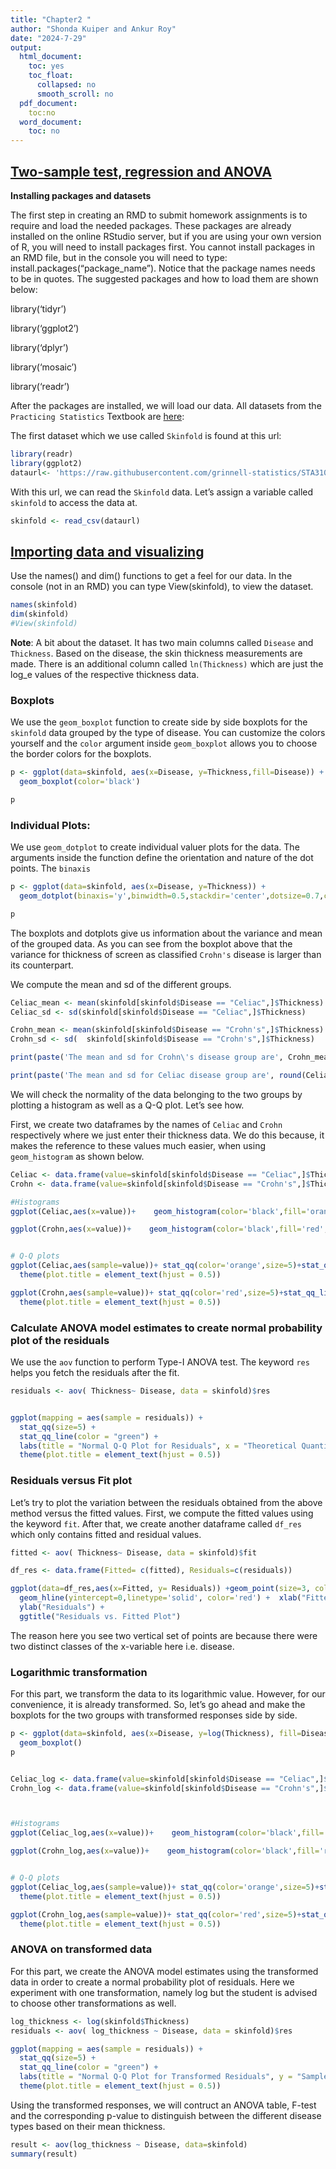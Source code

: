 ---
title: "Chapter2 "
author: "Shonda Kuiper and Ankur Roy"
date: "2024-7-29"
output:
  html_document:
    toc: yes
    toc_float:
      collapsed: no
      smooth_scroll: no
  pdf_document:
    toc:no
  word_document:
    toc: no
---
## **[Two-sample test, regression and ANOVA]{.ul}**

**Installing packages and datasets**

The first step in creating an RMD to submit homework assignments is to require and load the needed packages. These packages are already installed on the online RStudio server, but if you are using your own version of R, you will need to install packages first. You cannot install packages in an RMD file, but in the console you will need to type: install.packages(“package_name”). Notice that the package names needs to be in quotes. The suggested packages and how to load them are shown below:

library('tidyr')

library('ggplot2')

library('dplyr')

library('mosaic')

library('readr')


After the packages are installed, we will load our data. All datasets from the `Practicing Statistics` Textbook are [here](https://github.com/grinnell-statistics/STA310data):


The first dataset which we use called `Skinfold` is found at this url:
```{r url,eval= TRUE,echo=TRUE,message=FALSE}
library(readr)
library(ggplot2)
dataurl<- 'https://raw.githubusercontent.com/grinnell-statistics/STA310data/master/Skinfold.csv'
```

With this url, we can read the `Skinfold` data. Let's assign a variable called
`skinfold` to access the data at.
```{r ex13_read, eval = TRUE}
skinfold <- read_csv(dataurl)
```


## **[Importing data and visualizing]{.ul}**

Use the names() and dim() functions to get a feel for our data. In the console (not in an RMD) you can type View(skinfold), to view the dataset.

```{r name_dim,eval=TRUE,echo=TRUE}
names(skinfold)
dim(skinfold)
#View(skinfold)
```


**Note**: A bit about the dataset. It has two main columns called `Disease` and `Thickness`. Based on the disease, the skin thickness measurements are made. There is an additional column called `ln(Thickness)` which are just the log_e values of the respective thickness data.



### **Boxplots**

We use the `geom_boxplot` function to create side by side boxplots for the `skinfold` data grouped by the type of disease. You can customize the colors yourself and the `color` argument inside `geom_boxplot` allows you to choose the border colors for the boxplots.

```{r ex13_box, eval = TRUE}
p <- ggplot(data=skinfold, aes(x=Disease, y=Thickness,fill=Disease)) + 
  geom_boxplot(color='black')

p

```




### **Individual Plots**: 

We use `geom_dotplot` to create individual valuer plots for the data. The arguments inside the function define the orientation and nature of the dot points. The `binaxis` 


```{r ind_plot,eval=TRUE}

p <- ggplot(data=skinfold, aes(x=Disease, y=Thickness)) + 
  geom_dotplot(binaxis='y',binwidth=0.5,stackdir='center',dotsize=0.7,color='red',fill='red')

p

```
The boxplots and dotplots give us information about the variance and mean of the grouped data. As you can see from the boxplot above that the variance for thickness of screen as classified `Crohn's` disease is larger than its counterpart.


We compute the mean and sd of the different groups.

```{r norm, eval=TRUE}
Celiac_mean <- mean(skinfold[skinfold$Disease == "Celiac",]$Thickness)
Celiac_sd <- sd(skinfold[skinfold$Disease == "Celiac",]$Thickness)

Crohn_mean <- mean(skinfold[skinfold$Disease == "Crohn's",]$Thickness)
Crohn_sd <- sd(  skinfold[skinfold$Disease == "Crohn's",]$Thickness)

print(paste('The mean and sd for Crohn\'s disease group are', Crohn_mean,round(Crohn_sd,2)))

print(paste('The mean and sd for Celiac disease group are', round(Celiac_mean,2),round(Celiac_sd,2)))
```




We will check the normality of the data belonging to the two groups by plotting a histogram as well as a Q-Q plot. Let's see how.

First, we create two dataframes by the names of `Celiac` and `Crohn` respectively where we just enter their thickness data. We do this because, it makes the reference to these values much easier, when using `geom_histogram` as shown below.

```{r norm_mean, eval=TRUE}
Celiac <- data.frame(value=skinfold[skinfold$Disease == "Celiac",]$Thickness)
Crohn <- data.frame(value=skinfold[skinfold$Disease == "Crohn's",]$Thickness)

#Histograms
ggplot(Celiac,aes(x=value))+    geom_histogram(color='black',fill='orange',bins=10)+labs(title='Celiac deisease')

ggplot(Crohn,aes(x=value))+    geom_histogram(color='black',fill='red',bins=10)+labs(title='Crohn disease')


# Q-Q plots
ggplot(Celiac,aes(sample=value))+ stat_qq(color='orange',size=5)+stat_qq_line()+labs(title = "Normal Q-Q Plot(Celiac disease)", x = "Theoretical Quantiles", y = "Sample Quantiles") +
  theme(plot.title = element_text(hjust = 0.5))

ggplot(Crohn,aes(sample=value))+ stat_qq(color='red',size=5)+stat_qq_line()+labs(title = "Normal Q-Q Plot (Crohn\'s disease)", x = "Theoretical Quantiles", y = "Sample Quantiles") +
  theme(plot.title = element_text(hjust = 0.5))

```



### **Calculate ANOVA model estimates to create normal probability plot of the residuals**

We use the `aov` function to perform Type-I ANOVA test. The keyword `res` helps you fetch the residuals after the fit.

```{r log_trans, eval = TRUE}
residuals <- aov( Thickness~ Disease, data = skinfold)$res


ggplot(mapping = aes(sample = residuals)) +
  stat_qq(size=5) + 
  stat_qq_line(color = "green") +
  labs(title = "Normal Q-Q Plot for Residuals", x = "Theoretical Quantiles", y = "Sample Quantiles") +
  theme(plot.title = element_text(hjust = 0.5))

```




### **Residuals versus Fit plot**

Let's try to plot the variation between the residuals obtained from the above method versus the fitted values. First, we compute the fitted values using the keyword `fit`. After that, we create another dataframe called `df_res` which only contains fitted and residual values.

```{r fit,eval=TRUE}

fitted <- aov( Thickness~ Disease, data = skinfold)$fit

df_res <- data.frame(Fitted= c(fitted), Residuals=c(residuals))

ggplot(data=df_res,aes(x=Fitted, y= Residuals)) +geom_point(size=3, color='blue') +
  geom_hline(yintercept=0,linetype='solid', color='red') +  xlab("Fitted Values") +
  ylab("Residuals") +
  ggtitle("Residuals vs. Fitted Plot") 


```
The reason here you see two vertical set of points are because there were two distinct classes of the x-variable here i.e. disease.





### **Logarithmic transformation**

For this part, we transform the data to its logarithmic value. However, for our convenience, it is already transformed. So, let's go ahead and make the boxplots for the two groups with transformed responses side by side.

```{r log, eval=TRUE}

p <- ggplot(data=skinfold, aes(x=Disease, y=log(Thickness), fill=Disease)) + 
  geom_boxplot()
p


Celiac_log <- data.frame(value=skinfold[skinfold$Disease == "Celiac",]$'ln(Thickness)')
Crohn_log <- data.frame(value=skinfold[skinfold$Disease == "Crohn's",]$'ln(Thickness)')



#Histograms
ggplot(Celiac_log,aes(x=value))+    geom_histogram(color='black',fill='orange')+labs(title='Celiac deisease')

ggplot(Crohn_log,aes(x=value))+    geom_histogram(color='black',fill='red')+labs(title='Crohn disease')


# Q-Q plots
ggplot(Celiac_log,aes(sample=value))+ stat_qq(color='orange',size=5)+stat_qq_line()+labs(title = "Normal Q-Q Plot for Celiac", y = "Sample Quantiles", x = "Theoretical Quantiles") +
  theme(plot.title = element_text(hjust = 0.5))

ggplot(Crohn_log,aes(sample=value))+ stat_qq(color='red',size=5)+stat_qq_line()+labs(title = "Normal Q-Q Plot for Crohn's", y = "Sample Quantiles", x = "Theoretical Quantiles") +
  theme(plot.title = element_text(hjust = 0.5))


```




### **ANOVA on transformed data**
For this part, we create the ANOVA model estimates using the transformed data in order to create a normal probability plot of residuals. Here we experiment with one transformation, namely log but the student is advised to choose other transformations as well.


```{r summ, eval=TRUE}
log_thickness <- log(skinfold$Thickness)
residuals <- aov( log_thickness ~ Disease, data = skinfold)$res

ggplot(mapping = aes(sample = residuals)) +
  stat_qq(size=5) + 
  stat_qq_line(color = "green") +
  labs(title = "Normal Q-Q Plot for Transformed Residuals", y = "Sample Quantiles", x = "Theoretical Quantiles") +
  theme(plot.title = element_text(hjust = 0.5))
```


Using the transformed responses, we will contruct an ANOVA table, F-test and the corresponding p-value to distinguish between the different disease types based on their mean thickness.

```{r anova_ftest, eval=TRUE}

result <- aov(log_thickness ~ Disease, data=skinfold)
summary(result)

```

